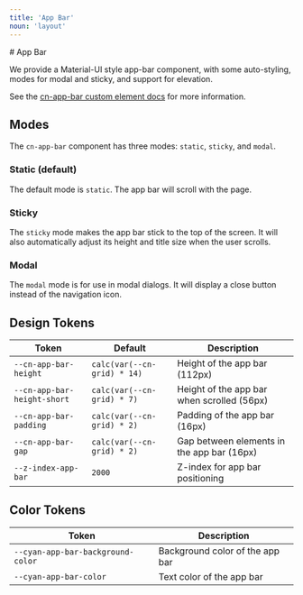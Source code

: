 ```yaml
---
title: 'App Bar'
noun: 'layout'
---
```



<article class="column-l surface">
# App Bar

We provide a Material-UI style app-bar component, with some auto-styling, modes for modal and sticky, and support for elevation.

See the [cn-app-bar custom element docs](/elements/cn-app-bar) for more information.

<AppBarDemo />

## Modes

The `cn-app-bar` component has three modes: `static`, `sticky`, and `modal`.

### Static (default)

The default mode is `static`. The app bar will scroll with the page.

### Sticky

The `sticky` mode makes the app bar stick to the top of the screen. It will also automatically adjust its height and title size when the user scrolls.

### Modal

The `modal` mode is for use in modal dialogs. It will display a close button instead of the navigation icon.

## Design Tokens

| Token | Default | Description |
|---|---|---|
| `--cn-app-bar-height` | `calc(var(--cn-grid) * 14)` | Height of the app bar (112px) |
| `--cn-app-bar-height-short` | `calc(var(--cn-grid) * 7)` | Height of the app bar when scrolled (56px) |
| `--cn-app-bar-padding` | `calc(var(--cn-grid) * 2)` | Padding of the app bar (16px) |
| `--cn-app-bar-gap` | `calc(var(--cn-grid) * 2)` | Gap between elements in the app bar (16px) |
| `--z-index-app-bar` | `2000` | Z-index for app bar positioning |

## Color Tokens

| Token | Description |
|---|---|
| `--cyan-app-bar-background-color` | Background color of the app bar |
| `--cyan-app-bar-color` | Text color of the app bar |
</article>